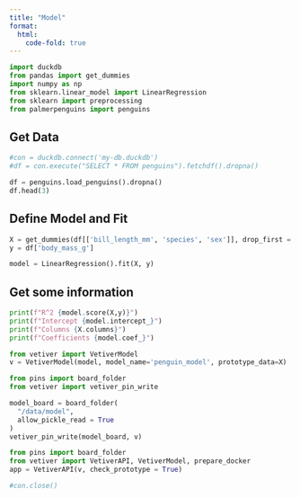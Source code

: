 ```yaml
---
title: "Model"
format:
  html:
    code-fold: true
---
```


```python
import duckdb
from pandas import get_dummies
import numpy as np
from sklearn.linear_model import LinearRegression
from sklearn import preprocessing
from palmerpenguins import penguins
```

## Get Data

```python
#con = duckdb.connect('my-db.duckdb')
#df = con.execute("SELECT * FROM penguins").fetchdf().dropna()

df = penguins.load_penguins().dropna()
df.head(3)
```

## Define Model and Fit

```python
X = get_dummies(df[['bill_length_mm', 'species', 'sex']], drop_first = True)
y = df['body_mass_g']

model = LinearRegression().fit(X, y)
```

## Get some information

```python
print(f"R^2 {model.score(X,y)}")
print(f"Intercept {model.intercept_}")
print(f"Columns {X.columns}")
print(f"Coefficients {model.coef_}")
```

```python
from vetiver import VetiverModel
v = VetiverModel(model, model_name='penguin_model', prototype_data=X)
```

```python
from pins import board_folder
from vetiver import vetiver_pin_write

model_board = board_folder(
  "/data/model", 
  allow_pickle_read = True
)
vetiver_pin_write(model_board, v)
```

```python
from pins import board_folder
from vetiver import VetiverAPI, VetiverModel, prepare_docker
app = VetiverAPI(v, check_prototype = True)
```

```python
#con.close()
```
